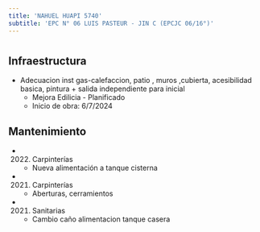 ```yaml
---
title: 'NAHUEL HUAPI 5740'
subtitle: 'EPC N° 06 LUIS PASTEUR - JIN C (EPCJC 06/16°)'
---
```


#
## Infraestructura

* Adecuacion  inst  gas-calefaccion, patio , muros ,cubierta, acesibilidad basica, pintura  + salida independiente para inicial 
    + Mejora Edilicia - Planificado 
    + Inicio de obra: 6/7/2024 






## Mantenimiento

*  (2022) Carpinterías 
    + Nueva alimentación a tanque cisterna

*  (2021) Carpinterías 
    + Aberturas, cerramientos

*  (2021) Sanitarias 
    + Cambio caño alimentacion tanque casera



